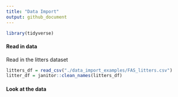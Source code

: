 ```yaml
---
title: "Data Import"
output: github_document
---
```


```r
library(tidyverse)
```

#### Read in data

Read in the litters dataset

```r
litters_df = read_csv("./data_import_examples/FAS_litters.csv")
litter_df = janitor::clean_names(litters_df)
```


#### Look at the data







